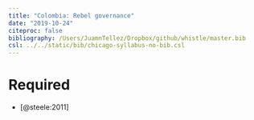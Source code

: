 ```yaml
---
title: "Colombia: Rebel governance"
date: "2019-10-24"
citeproc: false
bibliography: /Users/JuamnTellez/Dropbox/github/whistle/master.bib
csl: ../../static/bib/chicago-syllabus-no-bib.csl
---
```

  
# Required
  
  
- [@steele:2011]